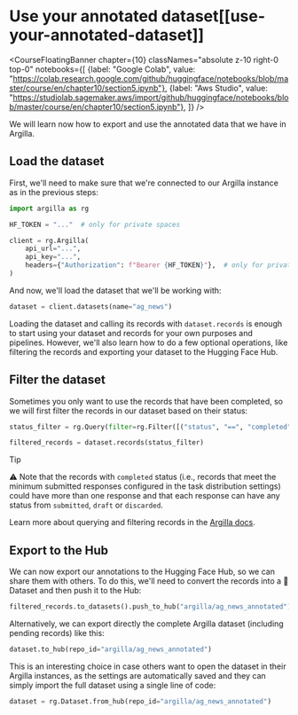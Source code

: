 # Use your annotated dataset[[use-your-annotated-dataset]]

<CourseFloatingBanner chapter={10}
  classNames="absolute z-10 right-0 top-0"
  notebooks={[
    {label: "Google Colab", value: "https://colab.research.google.com/github/huggingface/notebooks/blob/master/course/en/chapter10/section5.ipynb"},
    {label: "Aws Studio", value: "https://studiolab.sagemaker.aws/import/github/huggingface/notebooks/blob/master/course/en/chapter10/section5.ipynb"},
]} />

We will learn now how to export and use the annotated data that we have in Argilla. 

## Load the dataset

First, we'll need to make sure that we're connected to our Argilla instance as in the previous steps:

```python
import argilla as rg

HF_TOKEN = "..."  # only for private spaces

client = rg.Argilla(
    api_url="...",
    api_key="...",
    headers={"Authorization": f"Bearer {HF_TOKEN}"},  # only for private spaces
)
```

And now, we'll load the dataset that we'll be working with:

```python
dataset = client.datasets(name="ag_news")
```

Loading the dataset and calling its records with `dataset.records` is enough to start using your dataset and records for your own purposes and pipelines. However, we'll also learn how to do a few optional operations, like filtering the records and exporting your dataset to the Hugging Face Hub.

## Filter the dataset

Sometimes you only want to use the records that have been completed, so we will first filter the records in our dataset based on their status:

```python
status_filter = rg.Query(filter=rg.Filter([("status", "==", "completed")]))

filtered_records = dataset.records(status_filter)
```

>[!TIP]
>⚠️ Note that the records with `completed` status (i.e., records that meet the minimum submitted responses configured in the task distribution settings) could have more than one response and that each response can have any status from `submitted`, `draft` or `discarded`.

Learn more about querying and filtering records in the [Argilla docs](https://docs.argilla.io/latest/how_to_guides/query/).

## Export to the Hub

We can now export our annotations to the Hugging Face Hub, so we can share them with others. To do this, we'll need to convert the records into a 🤗 Dataset and then push it to the Hub:

```python
filtered_records.to_datasets().push_to_hub("argilla/ag_news_annotated")
```

Alternatively, we can export directly the complete Argilla dataset (including pending records) like this:

```python
dataset.to_hub(repo_id="argilla/ag_news_annotated")
```

This is an interesting choice in case others want to open the dataset in their Argilla instances, as the settings are automatically saved and they can simply import the full dataset using a single line of code:

```python
dataset = rg.Dataset.from_hub(repo_id="argilla/ag_news_annotated")
```
